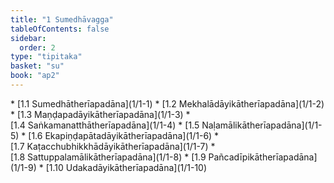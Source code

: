 ```yaml
---
title: "1 Sumedhāvagga"
tableOfContents: false
sidebar:
  order: 2
type: "tipitaka"
basket: "su"
book: "ap2"
---
```



<DynamicBreadcrumb />



<TableOfContents book="ap2" section="1">
* [1.1 Sumedhātherīapadāna](1/1-1)
* [1.2 Mekhalādāyikātherīapadāna](1/1-2)
* [1.3 Maṇḍapadāyikātherīapadāna](1/1-3)
* [1.4 Saṅkamanatthātherīapadāna](1/1-4)
* [1.5 Naḷamālikātherīapadāna](1/1-5)
* [1.6 Ekapiṇḍapātadāyikātherīapadāna](1/1-6)
* [1.7 Kaṭacchubhikkhādāyikātherīapadāna](1/1-7)
* [1.8 Sattuppalamālikātherīapadāna](1/1-8)
* [1.9 Pañcadīpikātherīapadāna](1/1-9)
* [1.10 Udakadāyikātherīapadāna](1/1-10)
</TableOfContents>